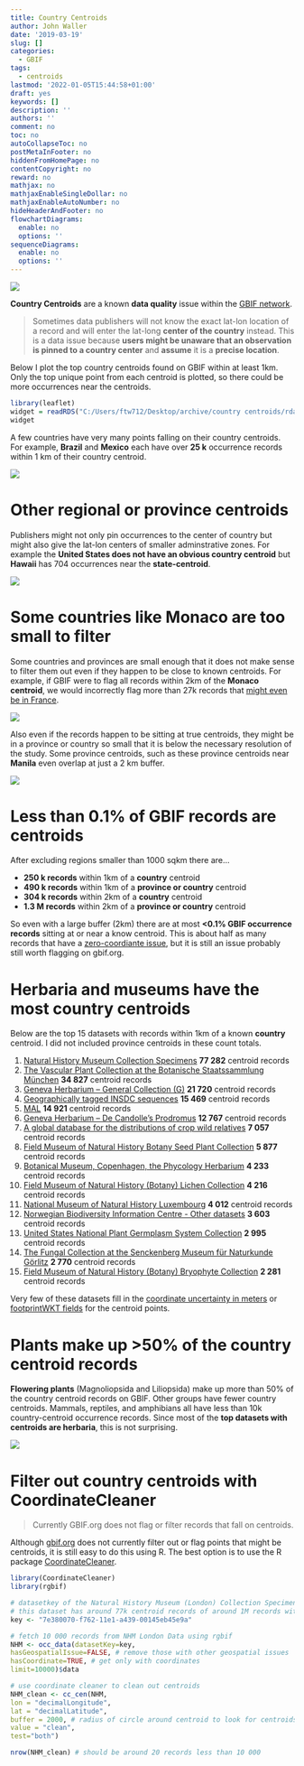 ```yaml
---
title: Country Centroids
author: John Waller
date: '2019-03-19'
slug: []
categories:
  - GBIF
tags:
  - centroids
lastmod: '2022-01-05T15:44:58+01:00'
draft: yes
keywords: []
description: ''
authors: ''
comment: no
toc: no
autoCollapseToc: no
postMetaInFooter: no
hiddenFromHomePage: no
contentCopyright: no
reward: no
mathjax: no
mathjaxEnableSingleDollar: no
mathjaxEnableAutoNumber: no
hideHeaderAndFooter: no
flowchartDiagrams:
  enable: no
  options: ''
sequenceDiagrams:
  enable: no
  options: ''
---
```


<img src = "/post/2019-02-21-country-centroids_files/japanCentroid.gif" style="display: block;margin-left: auto;margin-right: auto;"/>


**Country Centroids** are a known **data quality** issue within the [GBIF network](https://www.gbif.org/dataset/search). 

> Sometimes data publishers will not know the exact lat-lon location of a record and will enter the lat-long **center of the country** instead. This is a data  issue because **users might be unaware that an observation is pinned to a country center** and **assume** it is a **precise location**. 

Below I plot the top country centroids found on GBIF within at least 1km. Only the top unique point from each centroid is plotted, so there could be more occurrences near the centroids. 

```r
library(leaflet)
widget = readRDS("C:/Users/ftw712/Desktop/archive/country centroids/rda/leafletMapTopCentroidCountries.rda")
widget
```

A few countries have very many points falling on their country centroids. For example, **Brazil** and **Mexico** each have over **25 k** occurrence records within 1 km of their country centroid. 

<img src = "/post/2019-02-21-country-centroids_files/barPlotCountryCentroids.jpg" style="display: block;margin-left: auto;margin-right: auto;"/>


# Other regional or province centroids

Publishers might not only pin occurrences to the center of country but might also give the lat-lon centers of smaller adminstrative zones. For example the **United States does not have an obvious country centroid** but **Hawaii** has 704 occurrences near the **state-centroid**.   

<img src = "/post/2019-02-21-country-centroids_files/hawaiiCentroid.png" style="display: block;margin-left: auto;margin-right: auto;"/>


# Some countries like Monaco are too small to filter

Some countries and provinces are small enough that it does not make sense to filter them out even if they happen to be close to known centroids. For example, if GBIF were to flag all records within 2km of the **Monaco centroid**, we would incorrectly flag more than 27k records that [might even be in France]( http://api.gbif.org/v1/geocode/reverse?lat=43.75479&lng=7.40942). 

<img src = "/post/2019-02-21-country-centroids_files/monocoCentroid.png" style="display: block;margin-left: auto;margin-right: auto;"/>

Also even if the records happen to be sitting at true centroids, they might be in a province or country so small that it is below the necessary resolution of the study. Some province centroids, such as these province centroids near **Manila** even overlap at just a 2 km buffer. 

<img src = "/post/2019-02-21-country-centroids_files/overlappingCentroids.png" style="display: block;margin-left: auto;margin-right: auto;"/>


# Less than 0.1% of GBIF records are centroids 

After excluding regions smaller than 1000 sqkm there are...

* **250 k records** within 1km of a **country** centroid
* **490 k records** within 1km of a **province or country** centroid
* **304 k records** within 2km of a **country** centroid 
* **1.3 M records** within 2km of a **province or country** centroid

So even with a large buffer (2km) there are at most **<0.1% GBIF occurrence records** sitting at or near a know centroid. This is about half as many records that have a [zero-coordiante issue](https://www.gbif.org/occurrence/search?issue=ZERO_COORDINATE), but it is still an issue probably still worth flagging on gbif.org. 

# Herbaria and museums have the most country centroids

Below are the top 15 datasets with records within 1km of a known **country** centroid. I did not included province centroids in these count totals. 

1.  [Natural History Museum Collection Specimens](https://www.gbif.org/dataset/7e380070-f762-11e1-a439-00145eb45e9a) **77 282** centroid records
2.  [The Vascular Plant Collection at the Botanische Staatssammlung München](https://www.gbif.org/dataset/7b9a08ea-f762-11e1-a439-00145eb45e9a) **34 827** centroid records
3.  [Geneva Herbarium – General Collection (G)](https://www.gbif.org/dataset/f577c9f3-ae71-4278-b6bf-512ba1dfaa21) **21 720** centroid records
4.  [Geographically tagged INSDC sequences](https://www.gbif.org/dataset/ad43e954-dd79-4986-ae34-9ccdbd8bf568) **15 469** centroid records
5.  [MAL](https://www.gbif.org/dataset/86b50d88-f762-11e1-a439-00145eb45e9a) **14 921** centroid records
6.  [Geneva Herbarium – De Candolle's Prodromus](https://www.gbif.org/dataset/63e9e22d-a649-4087-b39e-acb1651af077) **12 767** centroid records
7.  [A global database for the distributions of crop wild relatives](https://www.gbif.org/dataset/07044577-bd82-4089-9f3a-f4a9d2170b2e)  **7 057** centroid records
8.  [Field Museum of Natural History Botany Seed Plant Collection](https://www.gbif.org/dataset/90c853e6-56bd-480b-8e8f-6285c3f8d42b)  **5 877** centroid records
9.  [Botanical Museum, Copenhagen, the Phycology Herbarium](https://www.gbif.org/dataset/7f4ed916-f762-11e1-a439-00145eb45e9a)  **4 233** centroid records
10. [Field Museum of Natural History (Botany) Lichen Collection](https://www.gbif.org/dataset/aec6d756-3aa8-465e-83fd-4f6ee83e693e)  **4 216** centroid records
11. [National Museum of Natural History Luxembourg](https://www.gbif.org/dataset/962f59bc-f762-11e1-a439-00145eb45e9a)  **4 012** centroid records
12. [Norwegian Biodiversity Information Centre - Other datasets](https://www.gbif.org/dataset/492d63a8-4978-4bc7-acd8-7d0e3ac0e744)  **3 603** centroid records
13. [United States National Plant Germplasm System Collection](https://www.gbif.org/dataset/85802736-f762-11e1-a439-00145eb45e9a)  **2 995** centroid records
14. [The Fungal Collection at the Senckenberg Museum für Naturkunde Görlitz](https://www.gbif.org/dataset/7a2660bc-f762-11e1-a439-00145eb45e9a)  **2 770** centroid records
15. [Field Museum of Natural History (Botany) Bryophyte Collection](https://www.gbif.org/dataset/8a43c2b7-5976-457d-9f35-a232655efdcc)  **2 281** centroid records

Very few of these datasets fill in the [coordinate uncertainty in meters](https://terms.tdwg.org/wiki/dwc:coordinateUncertaintyInMeters) or [footprintWKT fields](https://terms.tdwg.org/wiki/dwc:footprintWKT) for the centroid points. 

# Plants make up >50% of the country centroid records

**Flowering plants** (Magnoliopsida and Liliopsida) make up more than 50% of the country centroid records on GBIF. Other groups have fewer country centroids. Mammals, reptiles, and amphibians all have less than 10k country-centroid occurrence records. Since most of the **top datasets with centroids are herbaria**, this is not surprising. 

<img src = "/post/2019-02-21-country-centroids_files/barPlotCountryCentroidsClassKey.jpg" style="display: block;margin-left: auto;margin-right: auto;"/>


# Filter out country centroids with CoordinateCleaner 

> Currently GBIF.org does not flag or filter records that fall on centroids.

Although [gbif.org](https://www.gbif.org/) does not currently filter out or flag points that might be centroids, it is still easy to do this using R. The best option is to use the R package [CoordinateCleaner](https://github.com/ropensci/CoordinateCleaner). 

```r
library(CoordinateCleaner)
library(rgbif)

# datasetkey of the Natural History Museum (London) Collection Specimens
# this dataset has around 77k centroid records of around 1M records without other geospatial issues
key <- "7e380070-f762-11e1-a439-00145eb45e9a" 

# fetch 10 000 records from NHM London Data using rgbif
NHM <- occ_data(datasetKey=key,
hasGeospatialIssue=FALSE, # remove those with other geospatial issues 
hasCoordinate=TRUE, # get only with coordinates
limit=10000)$data 

# use coordinate cleaner to clean out centroids
NHM_clean <- cc_cen(NHM,
lon = "decimalLongitude", 
lat = "decimalLatitude", 
buffer = 2000, # radius of circle around centroid to look for centroids
value = "clean",
test="both")

nrow(NHM_clean) # should be around 20 records less than 10 000 

```
<!-- min_area = 1000, # min area of country or province in sqkm to check for centroids -->


